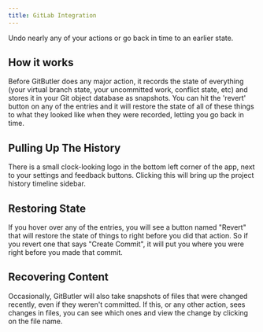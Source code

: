 ```yaml
---
title: GitLab Integration
---
```



Undo nearly any of your actions or go back in time to an earlier state.

## How it works

Before GitButler does any major action, it records the state of everything (your virtual branch state, your uncommitted work, conflict state, etc) and stores it in your Git object database as snapshots. You can hit the 'revert' button on any of the entries and it will restore the state of all of these things to what they looked like when they were recorded, letting you go back in time.

<ImageSection alt="Virtual Branches Example" src="/timeline-01.png" />

## Pulling Up The History

There is a small clock-looking logo in the bottom left corner of the app, next to your settings and feedback buttons. Clicking this will bring up the project history timeline sidebar.

## Restoring State

If you hover over any of the entries, you will see a button named "Revert" that will restore the state of things to right before you did that action. So if you revert one that says "Create Commit", it will put you where you were right before you made that commit.

<ImageSection alt="Virtual Branches Example" src="/timeline-02.png" />

## Recovering Content

Occasionally, GitButler will also take snapshots of files that were changed recently, even if they weren't committed. If this, or any other action, sees changes in files, you can see which ones and view the change by clicking on the file name.

<ImageSection alt="Virtual Branches Example" src="/timeline-03.png" />
